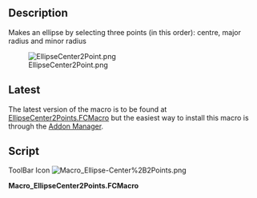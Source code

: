 <languages/>
<translate>
<!--T:1-->
{{Macro
|Name=Macro Ellipse-Center+2Points
|Icon=Macro_Ellipse-Center%2B2Points.png
|Description=Makes an ellipse by selecting three points (in this order): centre, major radius and minor radius
|Author=Eriossoltero
|Version=02.00
|Date=2019-07-29
|FCVersion=All
|Download=[https://wiki.freecad.org/images/6/66/Macro_Ellipse-Center%2B2Points.png ToolBar Icon]
}}

<!--T:2-->
==Description==
Makes an ellipse by selecting three points (in this order): centre, major radius and minor radius

<!--T:3-->
[[Image:EllipseCenter2Point.png]]

==Latest== <!--T:5-->

<!--T:6-->
The latest version of the macro is to be found at [https://github.com/FreeCAD/FreeCAD-macros/blob/master/ObjectCreation/EllipseCenter2Points.FCMacro EllipseCenter2Points.FCMacro] but the easiest way to install this macro is through the [[Std_AddonMgr|Addon Manager]].

==Script== <!--T:4-->
</translate>

ToolBar Icon [[Image:Macro_Ellipse-Center%2B2Points.png]]

'''Macro_EllipseCenter2Points.FCMacro'''

{{MacroCode|code=


# Macro Begin: Ellipse-Center+2Points.FCMacro +++++++++++++++++++++++++++++++++++++++++++++++++
# http://freecad-tutorial.blogspot.com/2011/12/engine-9-poly-v-belt.html
# https://wiki.freecad.org/User:Eriossoltero
# 13/03/2012, 29/07/2019
import Part, FreeCAD, math, PartGui, FreeCADGui
from FreeCAD import Base

# get the selected objects, with first selection for the trajectory and second for the section
# Adapted from:
# Macro Begin: Ellipse-Center+2Points.FCMacro +++++++++++++++++++++++++++++++++++++++++++++++++
# http://freecad-tutorial.blogspot.com/2011/12/engine-9-poly-v-belt.html
import Part, FreeCAD, math, PartGui, FreeCADGui
from FreeCAD import Base

# get the selected objects, with first selection for the trajectory and second for the section
# Adapted from:
# http://freecad-tutorial.blogspot.com/2011/12/engine-9-poly-v-belt.html
s = FreeCADGui.Selection.getSelection()
try:
    sel1=s[0].Shape
    sel2=s[1].Shape
    sel3=s[2].Shape
    pt_center = sel1.Point
    pt_radmay = sel2.Point
    pt_radmen = sel3.Point
    
    # create Part object in the current document
    myObject=App.ActiveDocument.addObject("Part::Feature","Ellipse")
    
    # create a shape and assign it to the current document
    ellipse = Part.Ellipse(pt_radmay, pt_radmen, pt_center)
    myObject.Shape = ellipse.toShape()
    # Macro End: Ellipse-Center+2Points.FCMacro +++++++++++++++++++++++++++++++++++++++++++++++++

except:
    print( "Wrong selection")
    print( "First:centre, Second:major radius and Third:minor radius")

}}

{{clear}}